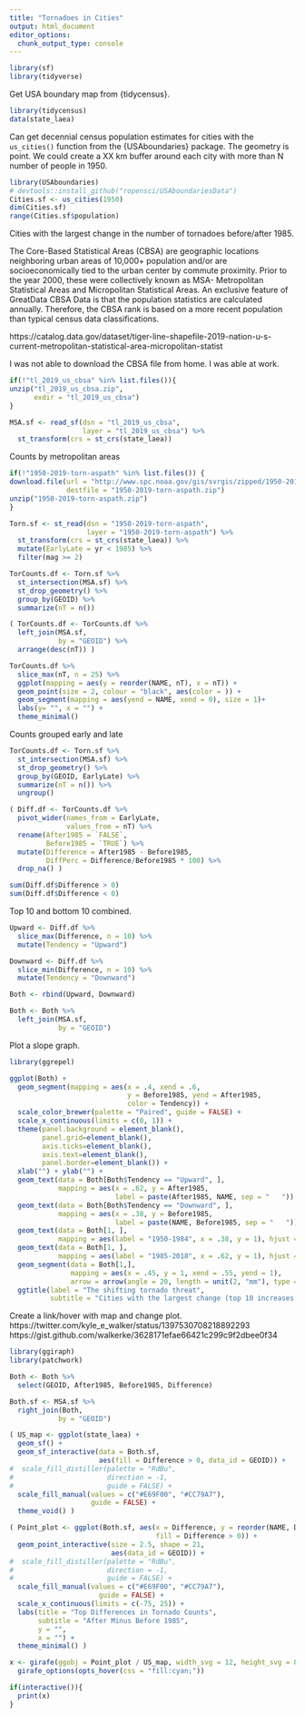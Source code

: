 ```yaml
---
title: "Tornadoes in Cities"
output: html_document
editor_options: 
  chunk_output_type: console
---
```


```r
library(sf)
library(tidyverse)
```

Get USA boundary map from {tidycensus}.
```r
library(tidycensus)
data(state_laea)
```

Can get decennial census population estimates for cities with the `us_cities()` function from the {USAboundaries} package. The geometry is point. We could create a XX km buffer around each city with more than N number of people in 1950.
```r
library(USAboundaries)
# devtools::install_github("ropensci/USAboundariesData")
Cities.sf <- us_cities(1950)
dim(Cities.sf)
range(Cities.sf$population)
```

Cities with the largest change in the number of tornadoes before/after 1985.

The Core-Based Statistical Areas (CBSA) are geographic locations neighboring urban areas of 10,000+ population and/or are socioeconomically tied to the urban center by commute proximity. Prior to the year 2000, these were collectively known as MSA- Metropolitan Statistical Areas and Micropolitan Statistical Areas. An exclusive feature of GreatData CBSA Data is that the population statistics are calculated annually. Therefore, the CBSA rank is based on a more recent population than typical census data classifications.

https://catalog.data.gov/dataset/tiger-line-shapefile-2019-nation-u-s-current-metropolitan-statistical-area-micropolitan-statist

I was not able to download the CBSA file from home. I was able at work.
```r
if(!"tl_2019_us_cbsa" %in% list.files()){
unzip("tl_2019_us_cbsa.zip",
      exdir = "tl_2019_us_cbsa")
}

MSA.sf <- read_sf(dsn = "tl_2019_us_cbsa", 
                  layer = "tl_2019_us_cbsa") %>%
  st_transform(crs = st_crs(state_laea))
```

Counts by metropolitan areas
```r
if(!"1950-2019-torn-aspath" %in% list.files()) {
download.file(url = "http://www.spc.noaa.gov/gis/svrgis/zipped/1950-2019-torn-aspath.zip",
              destfile = "1950-2019-torn-aspath.zip")
unzip("1950-2019-torn-aspath.zip")
}

Torn.sf <- st_read(dsn = "1950-2019-torn-aspath", 
                   layer = "1950-2019-torn-aspath") %>%
  st_transform(crs = st_crs(state_laea)) %>%
  mutate(EarlyLate = yr < 1985) %>%
  filter(mag >= 2)

TorCounts.df <- Torn.sf %>%
  st_intersection(MSA.sf) %>%
  st_drop_geometry() %>%
  group_by(GEOID) %>%
  summarize(nT = n())

( TorCounts.df <- TorCounts.df %>%
  left_join(MSA.sf,
            by = "GEOID") %>%
  arrange(desc(nT)) )

TorCounts.df %>%
  slice_max(nT, n = 25) %>%
  ggplot(mapping = aes(y = reorder(NAME, nT), x = nT)) +
  geom_point(size = 2, colour = "black", aes(color = )) + 
  geom_segment(mapping = aes(yend = NAME, xend = 0), size = 1)+
  labs(y= "", x = "") +
  theme_minimal()
```

Counts grouped early and late
```r
TorCounts.df <- Torn.sf %>%
  st_intersection(MSA.sf) %>%
  st_drop_geometry() %>%
  group_by(GEOID, EarlyLate) %>%
  summarize(nT = n()) %>%
  ungroup()

( Diff.df <- TorCounts.df %>%
  pivot_wider(names_from = EarlyLate, 
              values_from = nT) %>%
  rename(After1985 = `FALSE`,
         Before1985 = `TRUE`) %>%
  mutate(Difference = After1985 - Before1985,
         DiffPerc = Difference/Before1985 * 100) %>%
  drop_na() )

sum(Diff.df$Difference > 0)
sum(Diff.df$Difference < 0)
```

Top 10 and bottom 10 combined.
```r
Upward <- Diff.df %>%
  slice_max(Difference, n = 10) %>%
  mutate(Tendency = "Upward")

Downward <- Diff.df %>%
  slice_min(Difference, n = 10) %>%
  mutate(Tendency = "Downward")

Both <- rbind(Upward, Downward)

Both <- Both %>%
  left_join(MSA.sf,
            by = "GEOID") 
```

Plot a slope graph.
```r
library(ggrepel)

ggplot(Both) +
  geom_segment(mapping = aes(x = .4, xend = .6, 
                             y = Before1985, yend = After1985, 
                             color = Tendency)) +
  scale_color_brewer(palette = "Paired", guide = FALSE) +
  scale_x_continuous(limits = c(0, 1)) +
  theme(panel.background = element_blank(),
        panel.grid=element_blank(),
        axis.ticks=element_blank(),
        axis.text=element_blank(),
        panel.border=element_blank()) +
  xlab("") + ylab("") +
  geom_text(data = Both[Both$Tendency == "Upward", ],
            mapping = aes(x = .62, y = After1985, 
                          label = paste(After1985, NAME, sep = "   ")), hjust = 0, size = 2.3) +
  geom_text(data = Both[Both$Tendency == "Downward", ], 
            mapping = aes(x = .38, y = Before1985, 
                          label = paste(NAME, Before1985, sep = "   ")), hjust = 1, size = 2.3) +
  geom_text(data = Both[1, ], 
            mapping = aes(label = "1950-1984", x = .38, y = 1), hjust = 1, size = 3) +
  geom_text(data = Both[1, ], 
            mapping = aes(label = "1985-2018", x = .62, y = 1), hjust = 0, size = 3) +
  geom_segment(data = Both[1,],
               mapping = aes(x = .45, y = 1, xend = .55, yend = 1),
               arrow = arrow(angle = 20, length = unit(2, "mm"), type = "closed")) +
  ggtitle(label = "The shifting tornado threat", 
          subtitle = "Cities with the largest change (top 10 increases & decreases) in the number of strong (EF2+ damage) tornadoes before/after 1985")
```

Create a link/hover with map and change plot. https://twitter.com/kyle_e_walker/status/1397530708218892293 https://gist.github.com/walkerke/3628171efae66421c299c9f2dbee0f34

```r
library(ggiraph)
library(patchwork)

Both <- Both %>%
  select(GEOID, After1985, Before1985, Difference)

Both.sf <- MSA.sf %>%
  right_join(Both,
            by = "GEOID") 

( US_map <- ggplot(state_laea) +
  geom_sf() +
  geom_sf_interactive(data = Both.sf, 
                      aes(fill = Difference > 0, data_id = GEOID)) + 
#  scale_fill_distiller(palette = "RdBu",
#                       direction = -1, 
#                       guide = FALSE) + 
  scale_fill_manual(values = c("#E69F00", "#CC79A7"),
                    guide = FALSE) +
  theme_void() )

( Point_plot <- ggplot(Both.sf, aes(x = Difference, y = reorder(NAME, Difference), 
                                    fill = Difference > 0)) +
  geom_point_interactive(size = 2.5, shape = 21,
                         aes(data_id = GEOID)) +
#  scale_fill_distiller(palette = "RdBu", 
#                       direction = -1,
#                       guide = FALSE) + 
  scale_fill_manual(values = c("#E69F00", "#CC79A7"),
                      guide = FALSE) +
  scale_x_continuous(limits = c(-75, 25)) +
  labs(title = "Top Differences in Tornado Counts",
       subtitle = "After Minus Before 1985",
       y = "",
       x = "") + 
  theme_minimal() )

x <- girafe(ggobj = Point_plot / US_map, width_svg = 12, height_svg = 8) %>%
  girafe_options(opts_hover(css = "fill:cyan;"))

if(interactive()){
  print(x)
}

```

